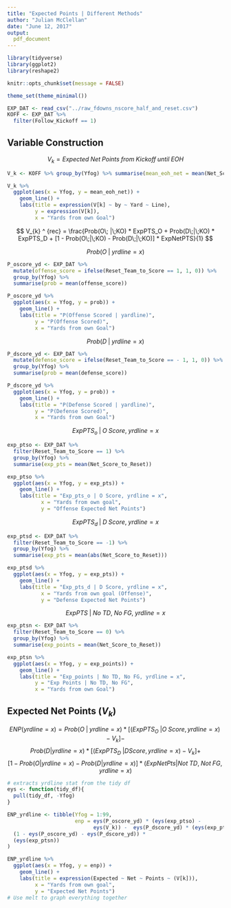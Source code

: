 ```yaml
---
title: "Expected Points | Different Methods"
author: "Julian McClellan"
date: "June 12, 2017"
output: 
  pdf_document
---
```


```r
library(tidyverse)
library(ggplot2)
library(reshape2)

knitr::opts_chunk$set(message = FALSE)

theme_set(theme_minimal())

EXP_DAT <- read_csv("../raw_fdowns_nscore_half_and_reset.csv")
KOFF <- EXP_DAT %>%
  filter(Follow_Kickoff == 1)

```

## Variable Construction

$$V_k = Expected\; Net\; Points \; from \; Kickoff \; until\; EOH$$

```r
V_k <- KOFF %>% group_by(Yfog) %>% summarise(mean_eoh_net = mean(Net_Score_to_Half))

V_k %>%
  ggplot(aes(x = Yfog, y = mean_eoh_net)) +
    geom_line() + 
    labs(title = expression(V[k] ~ by ~ Yard ~ Line),
         y = expression(V[k]),
         x = "Yards from own Goal")
```
$$
V_{k} ^ {rec} = \frac{Prob(O\; |\;KO) * ExpPTS_O + Prob(D\;|\;KO) * ExpPTS_D + 
[1 - Prob(O\;|\;KO) - Prob(D\;|\;KO)] * ExpNetPTS}{1}
$$

$$Prob(O\; |\; yrdline = x)$$

```r
P_oscore_yd <- EXP_DAT %>% 
  mutate(offense_score = ifelse(Reset_Team_to_Score == 1, 1, 0)) %>% 
  group_by(Yfog) %>%
  summarise(prob = mean(offense_score))

P_oscore_yd %>%
  ggplot(aes(x = Yfog, y = prob)) +
    geom_line() +
    labs(title = "P(Offense Scored | yardline)",
         y = "P(Offense Scored)",
         x = "Yards from own Goal")
```

$$Prob(D\; |\; yrdline = x)$$

```r
P_dscore_yd <- EXP_DAT %>% 
  mutate(defense_score = ifelse(Reset_Team_to_Score == - 1, 1, 0)) %>% 
  group_by(Yfog) %>%
  summarise(prob = mean(defense_score))

P_dscore_yd %>%
  ggplot(aes(x = Yfog, y = prob)) +
    geom_line() +
    labs(title = "P(Defense Scored | yardline)",
         y = "P(Defense Scored)",
         x = "Yards from own Goal")
```

$$ExpPTS_o\; |\; O\; Score,\; yrdline = x$$

```r
exp_ptso <- EXP_DAT %>%
  filter(Reset_Team_to_Score == 1) %>%
  group_by(Yfog) %>%
  summarise(exp_pts = mean(Net_Score_to_Reset))

exp_ptso %>%
  ggplot(aes(x = Yfog, y = exp_pts)) +
    geom_line() + 
    labs(title = "Exp_pts_o | O Score, yrdline = x",
           x = "Yards from own goal",
           y = "Offense Expected Net Points")
```

$$ExpPTS_d\; |\; D\; Score,\; yrdline = x$$
```r
exp_ptsd <- EXP_DAT %>%
  filter(Reset_Team_to_Score == -1) %>%
  group_by(Yfog) %>%
  summarise(exp_pts = mean(abs(Net_Score_to_Reset)))

exp_ptsd %>%
  ggplot(aes(x = Yfog, y = exp_pts)) +
    geom_line() + 
    labs(title = "Exp_pts_d | D Score, yrdline = x",
           x = "Yards from own goal (Offense)",
           y = "Defense Expected Net Points")
```

$$ExpPTS\; |\; No\; TD,\; No\; FG,\; yrdline = x$$

```r
exp_ptsn <- EXP_DAT %>%
  filter(Reset_Team_to_Score == 0) %>%
  group_by(Yfog) %>%
  summarise(exp_points = mean(Net_Score_to_Reset))

exp_ptsn %>%
  ggplot(aes(x = Yfog, y = exp_points)) + 
    geom_line() +
    labs(title = "Exp_points | No TD, No FG, yrdline = x",
         y = "Exp Points | No TD, No FG",
         x = "Yards from own Goal")
```

## Expected Net Points ($V_k$)

$$
ENP(yrdline = x) = Prob(O\;|\; yrdline = x) * [(ExpPTS_O\; | O\;Score, yrdline = x) - V_k] -
$$
$$
 Prob(D | yrdline = x) * [(ExpPTS_D\; | D Score, yrdline = x) - V_k] + 
$$
$$
[1 - Prob(O|yrdline = x) - Prob(D|yrdline=x)] * (ExpNetPts | Not\;TD,\;Not\;FG,yrdline = x)
$$

```r
# extracts yrdline stat from the tidy df
eys <- function(tidy_df){
  pull(tidy_df, -Yfog)
}

ENP_yrdline <- tibble(Yfog = 1:99,
                      enp = eys(P_oscore_yd) * (eys(exp_ptso) - 
                            eys(V_k)) -  eys(P_dscore_yd) * (eys(exp_ptsd) + eys(V_k)) +
  (1 - eys(P_oscore_yd) - eys(P_dscore_yd)) *
  (eys(exp_ptsn))
)

ENP_yrdline %>%
  ggplot(aes(x = Yfog, y = enp)) + 
    geom_line() + 
    labs(title = expression(Expected ~ Net ~ Points ~ (V[k])),
         x = "Yards from own goal",
         y = "Expected Net Points")
# Use melt to graph everything together
```
